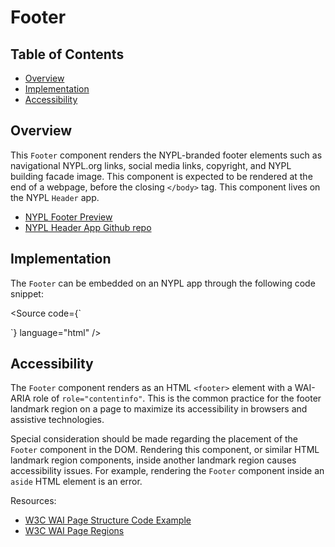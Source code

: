 
<Meta title="Development Guide/Footer" />

# Footer

## Table of Contents

- [Overview](#overview)
- [Implementation](#implementation)
- [Accessibility](#accessibility)

## Overview

This `Footer` component renders the NYPL-branded footer elements such as
navigational NYPL.org links, social media links, copyright, and NYPL building
facade image. This component is expected to be rendered at the end of a webpage,
before the closing `</body>` tag. This component lives on the NYPL `Header` app.

- [NYPL Footer Preview](https://ds-header.nypl.org/footer)
- [NYPL Header App Github repo](https://github.com/NYPL/nypl-header-app)

## Implementation

The `Footer` can be embedded on an NYPL app through the following code snippet:

<Source
  code={`
<div id="nypl-footer"></div>
<script type="module" src="https://ds-header.nypl.org/footer.min.js?containerId=nypl-footer" async></script>
`}
  language="html"
/>

## Accessibility

The `Footer` component renders as an HTML `<footer>` element with a WAI-ARIA role
of `role="contentinfo"`. This is the common practice for the footer landmark
region on a page to maximize its accessibility in browsers and assistive
technologies.

Special consideration should be made regarding the placement of the `Footer`
component in the DOM. Rendering this component, or similar HTML landmark region
components, inside another landmark region causes accessibility issues. For
example, rendering the `Footer` component inside an `aside` HTML element is
an error.

Resources:

- [W3C WAI Page Structure Code Example](https://www.w3.org/WAI/tutorials/page-structure/example/)
- [W3C WAI Page Regions](https://www.w3.org/WAI/tutorials/page-structure/regions/)
